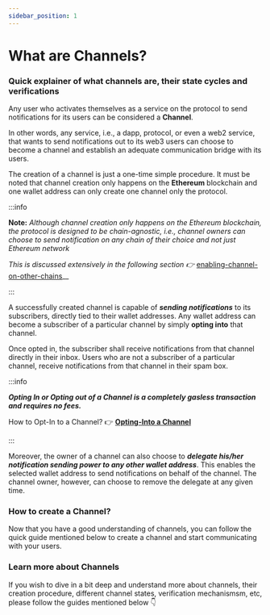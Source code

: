 ```yaml
---
sidebar_position: 1
---
```



# What are Channels?

###  Quick explainer of what channels are, their state cycles and verifications

Any user who activates themselves as a service on the protocol to send notifications for its users can be considered a **Channel**.

In other words, any service, i.e., a dapp, protocol, or even a web2 service, that wants to send notifications out to its web3 users can choose to become a channel and establish an adequate communication bridge with its users.

The creation of a channel is just a one-time simple procedure. It must be noted that channel creation only happens on the **Ethereum** blockchain and one wallet address can only create one channel only the protocol.

:::info

**Note:** _Although channel creation only happens on the Ethereum blockchain, the protocol is designed to be chain-agnostic, i.e., channel owners can choose to send notification on any chain of their choice and not just Ethereum network_

_This is discussed extensively in the following section 👉_ [enabling-channel-on-other-chains](../../developer-guides/create-your-notif-channel/enabling-channel-on-other-chains/ "mention")__

:::

A successfully created channel is capable of _**sending notifications**_ to its subscribers, directly tied to their wallet addresses. Any wallet address can become a subscriber of a particular channel by simply **opting into** that channel.&#x20;

Once opted in, the subscriber shall receive notifications from that channel directly in their inbox. Users who are not a subscriber of a particular channel, receive notifications from that channel in their spam box.

:::info

_**Opting In or Opting out of a Channel is a completely gasless transaction and requires no fees.**_

How to Opt-In to a Channel? 👉  [**Opting-Into a Channel**](https://docs.epns.io/users/epns-dapp/opting-in-to-a-channel)

:::

Moreover, the owner of a channel can also choose to _**delegate his/her notification sending power to any other wallet address**_. This enables the selected wallet address to send notifications on behalf of the channel. The channel owner, however, can choose to remove the delegate at any given time.&#x20;

### How to create a Channel?

Now that you have a good understanding of channels, you can follow the quick guide mentioned below to create a channel and start communicating with your users.

<CustomLinkCard text="Create a Channel" link="../../developer-guides/creating-a-channel"/>

### Learn more about Channels

If you wish to dive in a bit deep and understand more about channels, their creation procedure, different channel states, verification mechanismsm, etc, please follow the guides mentioned below 👇

<CustomLinkCard text="Enabling Channel on Other Chains" link="../../developer-guides/creating-a-channel/enabling-channel-on-other-chains"/>

<CustomLinkCard text="Adding Delegates for Channel" link="../../developer-guides/creating-a-channel/adding-delegates-for-channel"/>

<DocCardList />